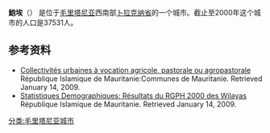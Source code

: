 {{Infobox settlement
|name          =  Boghé
|other_name             =
|native_name            =  
|nickname               = 
|settlement_type        =
|motto                  =
|image_skyline          = 
|imagesize              = 
|image_caption          = 
|image_flag             = 
|flag_size              =
|image_seal             = 
|seal_size              =
|image_shield           = 
|shield_size            =
|image_map              = 
|mapsize                = 
|map_caption            = 
|pushpin_map            =Mauritania
|pushpin_label_position =bottom
|pushpin_mapsize        =300
|pushpin_map_caption    = 在毛里塔尼亚的位置
|coordinates_region     = MR
|subdivision_type       = 国家
|subdivision_name       = {{flag|Mauritania}}
|subdivision_type1      = [[毛里塔尼亚行政区划|行政区划]]
|subdivision_name1      = [[卜拉克纳省|卜拉克纳省]]
|subdivision_type2      = 
|subdivision_name2      = 
|subdivision_type3      =
|subdivision_name3      = 
|<!-- Politics ----------------->
|government_footnotes   =
|government_type        =
|leader_title           = 市长
|leader_name            =Adama Moussa Bâ ([[Union_of_the_Forces_of_Progress|UFP]])
|leader_title1          =  
|leader_name1           =
|established_title      =  
|established_date       = 
|population_as_of               =2000
|population_footnotes           =
|population_note                =
|population_total               = 37531
|population_density_km2         =
|population_density_sq_mi       =
|population_metro               =
|population_density_metro_km2   =
|population_density_metro_sq_mi =
|population_blank1_title        =Ethnicities
|population_blank1              =
|population_density_blank1_km2 =   
|population_density_blank1_sq_mi =
|timezone               =[[GMT|GMT]] 
|utc_offset             = +0
|timezone_DST           = 
|utc_offset_DST         = 
|latd=16|latm=35|lats= |latNS=N
|longd=14|longm=16|longs=|longEW=W
|elevation_footnotes    =  
|elevation_m            = 
|elevation_ft           =
}} 
'''鮑埃'''（{{lang|fr|Boghé}}） 是位于[[毛里塔尼亚|毛里塔尼亚]]西南部[[卜拉克纳省|卜拉克纳省]]的一个城市。截止至2000年这个城市的人口是37531人。

== 参考资料 ==
* [https://web.archive.org/web/20071112174438/http://www.mauritania.mr/commune/fr/fiche_commune_fr.asp?ID=112 Collectivités urbaines à vocation agricole, pastorale ou agropastorale] République Islamique de Mauritanie:Communes de Mauritanie. Retrieved January 14, 2009.
* [https://web.archive.org/web/20100203214949/http://www.mauritania.mr/ain/RGPH-2000-Brakna.htm Statistiques Demographiques: Résultats du RGPH 2000 des Wilayas] République Islamique de Mauritanie. Retrieved January 14, 2009.

[[分类:毛里塔尼亚城市|分类:毛里塔尼亚城市]]